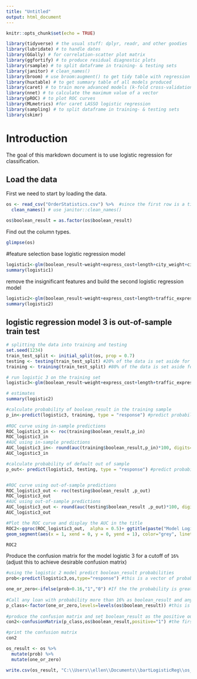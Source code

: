 ---
title: "Untitled"
output: html_document
---

```{r setup, include=FALSE}
knitr::opts_chunk$set(echo = TRUE)
```

```{r, load_libraries, include = FALSE}
library(tidyverse) # the usual stuff: dplyr, readr, and other goodies
library(lubridate) # to handle dates
library(GGally) # for correlation-scatter plot matrix
library(ggfortify) # to produce residual diagnostic plots
library(rsample) # to split dataframe in training- & testing sets
library(janitor) # clean_names()
library(broom) # use broom:augment() to get tidy table with regression output, residuals, etc
library(huxtable) # to get summary table of all models produced
library(caret) # to train more advanced models (k-fold cross-validation, stepwise regression, LASSO)
library(nnet) # to calculate the maximum value of a vector
library(pROC) # to plot ROC curves
library(MLmetrics) #for caret LASSO logistic regression
library(sampling) # to split dataframe in training- & testing sets
library(skimr)
```

# Introduction

The goal of this markdown document is to use logistic regression for classification.

## Load the data

First we need to start by loading the data.
```{r, load_data, warning=FALSE, message=FALSE}

os <- read_csv("OrderStatistics.csv") %>%  #since the first row is a title we want to skip it. 
  clean_names() # use janitor::clean_names()

os$boolean_result = as.factor(os$boolean_result)
```

Find out the column types.
```{r, load_data, warning=FALSE, message=FALSE}

glimpse(os)
```

#feature selection
base logistic regression model
```{r, Simple Logistic Regression, warning=FALSE}
logistic1<-glm(boolean_result~weight+express_cost+length+city_weight+city_express_cost+city_length+traffic_weight+traffic_express_cost+traffic_length+city_number_orders+city_traffic_number_orders+total_number_orders+total_number_cities, family="binomial", os)
summary(logistic1)
```

remove the insignificant features and build the second logistic regression model
```{r, second logistic regression}
logistic2<-glm(boolean_result~weight+express_cost+length+traffic_express_cost+city_traffic_number_orders, family="binomial", os)
summary(logistic2)
```

## logistic regression model 3 is out-of-sample train test

```{r, out-of-sample ROC curve}
# splitting the data into training and testing
set.seed(1234)
train_test_split <- initial_split(os, prop = 0.7)
testing <- testing(train_test_split) #20% of the data is set aside for testing
training <- training(train_test_split) #80% of the data is set aside for training

# run logistic 3 on the training set 
logistic3<-glm(boolean_result~weight+express_cost+length+traffic_express_cost+city_traffic_number_orders, family="binomial", training)

# estimates
summary(logistic2)
```


```{r, out-of-sample ROC curve}
#calculate probability of boolean_result in the training sample 
p_in<-predict(logistic3, training, type = "response") #predict probability of boolean_result on the training set
  
#ROC curve using in-sample predictions
ROC_logistic3_in <- roc(training$boolean_result,p_in)
ROC_logistic3_in
#AUC using in-sample predictions
AUC_logistic3_in<- round(auc(training$boolean_result,p_in)*100, digits=2)
AUC_logistic3_in
```
```{r, out-of-sample ROC curve}
#calculate probability of default out of sample 
p_out<- predict(logistic3, testing, type = "response") #predict probability of boolean_result on the training set


#ROC curve using out-of-sample predictions
ROC_logistic3_out <- roc(testing$boolean_result ,p_out)
ROC_logistic3_out
#AUC using out-of-sample predictions
AUC_logistic3_out <- round(auc(testing$boolean_result ,p_out)*100, digits=2)
AUC_logistic3_out
```

```{r, plot ROC curve}
#Plot the ROC curve and display the AUC in the title
ROC2<-ggroc(ROC_logistic3_out,  alpha = 0.5)+ ggtitle(paste("Model Logistic 3: AUC=",round(auc(testing$boolean_result,p_out)*100, digits=2),"%"))  +
geom_segment(aes(x = 1, xend = 0, y = 0, yend = 1), color="grey", linetype="dashed")+geom_segment(aes(x = 1, xend = 1, y = 0, yend = 1), color="black", linetype="dashed")+geom_segment(aes(x = 1, xend = 0, y = 1, yend = 1), color="black", linetype="dashed")

ROC2

```

Produce the confusion matrix for the model logistic 3 for a cutoff of `16%` (adjust this to achieve desirable confusion matrix)

```{r, From probability to classification}
#using the logistic 2 model predict boolean_result probabilities
prob<-predict(logistic3,os,type="response") #this is a vector of probabilities of boolean_result

one_or_zero<-ifelse(prob>0.16,"1","0") #If the the probability is great than the threshold of 0.25 then output 1 otherwise 0
  
#Call any loan with probability more than 16% as boolean_result and any loan with lower probability as non-boolean_result. Make sure your prediction is a factor with the same levels as the boolean_result variable in the lc_clean data frame
p_class<-factor(one_or_zero,levels=levels(os$boolean_result)) #this is a vector of predictions of boolean_result (1) vs non boolean_result (0)
  
#produce the confusion matrix and set boolean_result as the positive outcome
con2<-confusionMatrix(p_class,os$boolean_result,positive="1") #the first input is the class prediction, the second input is the actual outcomes. We also define the positive outcome to be "1" (i.e., boolean_result is the outcome we consider "positive"). The output is a confusion matrix.

#print the confusion matrix
con2


```


```{r}
os_result <- os %>% 
  mutate(prob) %>% 
  mutate(one_or_zero)
```

```{r}
write.csv(os_result, "C:\\Users\\ellen\\Documents\\bartLogisticReg\\os_result1.csv", row.names = FALSE)
```

